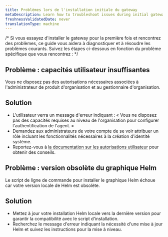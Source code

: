 ```yaml
---
title: Problèmes lors de l'installation initiale du gateway
metaDescription: Learn how to troubleshoot issues during initial gateway installation.
freshnessValidatedDate: never
translationType: machine
---
```


/\* Si vous essayez d&apos;installer le gateway pour la première fois et rencontrez des problèmes, ce guide vous aidera à diagnostiquer et à résoudre les problèmes courants. Suivez les étapes ci-dessous en fonction du problème spécifique que vous rencontrez : \*/

## Problème : capacités utilisateur insuffisantes

Vous ne disposez pas des autorisations nécessaires associées à l&apos;administrateur de produit d&apos;organisation et au gestionnaire d&apos;organisation.

## Solution

* L&apos;utilisateur verra un message d&apos;erreur indiquant : « Vous ne disposez pas des capacités requises au niveau de l&apos;organisation pour configurer l&apos;authentification de l&apos;agent. »
* Demandez aux administrateurs de votre compte de se voir attribuer un rôle incluant les fonctionnalités nécessaires à la création d&apos;identité système.
* Reportez-vous à [la documentation sur les autorisations utilisateur](/docs/accounts/accounts-billing/new-relic-one-user-management/user-permissions/) pour obtenir des conseils.

## Problème : version obsolète du graphique Helm

Le script de ligne de commande pour installer le graphique Helm échoue car votre version locale de Helm est obsolète.

## Solution

* Mettez à jour votre installation Helm locale vers la dernière version pour garantir la compatibilité avec le script d&apos;installation.
* Recherchez le message d&apos;erreur indiquant la nécessité d&apos;une mise à jour Helm et suivez les instructions pour la mise à niveau.